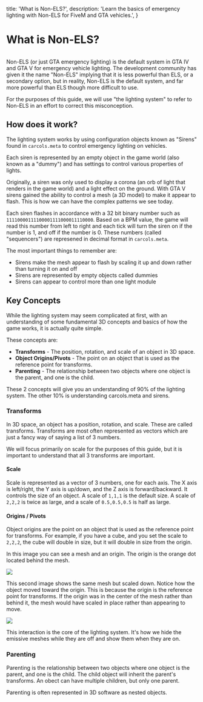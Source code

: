   title: 'What is Non-ELS?',
  description: 'Learn the basics of emergency lighting with Non-ELS for FiveM and GTA vehicles.',
}

# What is Non-ELS?

<img 
  alt="" 
  src="https://media0.giphy.com/media/v1.Y2lkPTc5MGI3NjExdnQ5cWpyenM0bzB0OXdsa2ptcHJjOXU5dmtwaHdnb2R3YmFsd29xaiZlcD12MV9pbnRlcm5hbF9naWZfYnlfaWQmY3Q9Zw/Vr3uWfDIud1mrw5Ohi/giphy.gif"
  className="nx-rounded-lg nx-mt-6"
/>

Non-ELS (or just GTA emergency lighting) is the default system in GTA IV and GTA V for emergency vehicle lighting.
The development community has given it the name "Non-ELS" implying that it is less powerful than ELS, or a secondary option, but in reality,
Non-ELS is the default system, and far more powerful than ELS though more difficult to use.

For the purposes of this guide, we will use "the lighting system" to refer to Non-ELS in an effort to correct this misconception.

## How does it work?
The lighting system works by using configuration objects known as "Sirens" found in ``carcols.meta`` to control emergency lighting on vehicles.

Each siren is represented by an empty object in the game world (also known as a "dummy") and has settings to control various properties of lights.

Originally, a siren was only used to display a corona (an orb of light that renders in the game world) and a light effect on the ground.
With GTA V sirens gained the ability to control a mesh (a 3D model) to make it appear to flash. This is how we can have the complex patterns we see today.

Each siren flashes in accordance with a 32 bit binary number such as `11110000111100001111000011110000`. Based on a BPM value, the game will read this number
from left to right and each tick will turn the siren on if the number is 1, and off if the number is 0. These numbers (called "sequencers") are represened in 
decimal format in ``carcols.meta``.

The most important things to remember are:
- Sirens make the mesh appear to flash by scaling it up and down rather than turning it on and off
- Sirens are represented by empty objects called dummies
- Sirens can appear to control more than one light module

## Key Concepts

While the lighting system may seem complicated at first, with an understanding of some fundamental 3D concepts and basics of how the game works, it is actually quite simple.

These concepts are:
- **Transforms** - The position, rotation, and scale of an object in 3D space.
- **Object Origins/Pivots** - The point on an object that is used as the reference point for transforms.
- **Parenting** - The relationship between two objects where one object is the parent, and one is the child.

These 2 concepts will give you an understanding of 90% of the lighting system. The other 10% is understanding carcols.meta and sirens.

### Transforms

In 3D space, an object has a position, rotation, and scale. These are called transforms. Transforms are most often represented as vectors which are 
just a fancy way of saying a list of 3 numbers.

We will focus primarily on scale for the purposes of this guide, but it is important to understand that all 3 transforms are important.

#### Scale 
Scale is represented as a vector of 3 numbers, one for each axis. The X axis is left/right, the Y axis is up/down, and the Z axis is forward/backward.
It controls the size of an object. A scale of ``1,1,1`` is the default size. A scale of ``2,2,2`` is twice as large, and a scale of ``0.5,0.5,0.5`` is half as large.

#### Origins / Pivots
Object origins are the point on an object that is used as the reference point for transforms. For example, if you have a cube, and you set the scale to ``2,2,2``,
the cube will double in size, but it will double in size from the origin.

In this image you can see a mesh and an origin. The origin is the orange dot located behind the mesh. 

![](https://user-images.githubusercontent.com/48927090/204694490-6d12779d-c3ad-4ec1-aab8-2754bb0c48c6.png)

This second image shows the same mesh but scaled down. Notice how the object moved toward the origin. This is because the origin is the reference point for transforms.
If the origin was in the center of the mesh rather than behind it, the mesh would have scaled in place rather than appearing to move.

![](https://user-images.githubusercontent.com/48927090/204694555-da1386b8-2d83-4f3d-90a0-ebdffc40f654.png)

This interaction is the core of the lighting system. It's how we hide the emissive meshes while they are off and show them when they are on.

### Parenting

Parenting is the relationship between two objects where one object is the parent, and one is the child. The child object will inherit the parent's transforms.
An obect can have multiple children, but only one parent.

Parenting is often represented in 3D software as nested objects.
